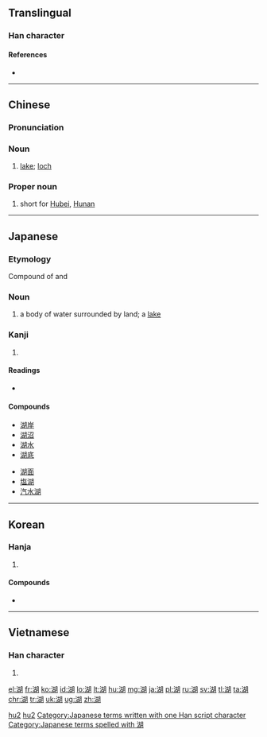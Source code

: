 ==Translingual==

===Han character===
{{Han char|rn=85|rad=水|as=09|sn=12|four=3712<sub>0</sub>|canj=水十口月 (EJRB)|ids=⿰[[氵]][[胡]]}}

====References====
* {{Han ref|kx=0637.040|dkj=17836|dj=1044.050|hdz=31669.030|uh=6E56|ud=28246|bh=B4F2|bd=46322}}

----

==Chinese==
{{zh-hanzi-box|湖}}

===Pronunciation===
{{zh-pron
|m=hú
|c=wu4
|h=poj=fû
|mn=ô͘
|w=3hhu
|mc=y
|cat=n,pn
}}

===Noun===
{{zh-noun}}

# [[lake]]; [[loch]]

===Proper noun===
{{zh-proper noun}}

# short for [[Hubei]], [[Hunan]]

[[Category:zh:Water|hu2]]
[[Category:Beginning Mandarin|hu2]]

----

==Japanese==

===Etymology===

Compound of {{term|水|mizu|water}} and {{term|海|umi|ocean}}

===Noun===
{{ja-noun|みず.うみ|hhira=みづうみ}}

# a body of water surrounded by land; a [[lake]]

===Kanji===
{{ja-kanji|grade=3|rs=水09}}

# {{defn|lang=ja|sort=水09}}

====Readings====
* {{ja-readings|on=[[こ]] (ko)|kun=[[みずうみ]] (mizuumi)}}

====Compounds====
{{top2}}
* [[湖岸]]
* [[湖沼]]
* [[湖水]]
* [[湖底]]
{{mid2}}
* [[湖面]]
* [[塩湖]]
* [[汽水湖]]
{{bottom}}

[[Category:Japanese terms written with one Han script character]]
[[Category:Japanese terms spelled with 湖]]
----

==Korean==

===Hanja===
{{ko-hanja|hangeul=호|eumhun=|rv=ho|mr=ho|y=ho}}

# {{defn|lang=ko|sort=水09}}

====Compounds====
* {{l|ko|湖水|tr=[[호수]], hosu}}

----

==Vietnamese==

===Han character===
{{vi-hantu|[[hồ]]|rs=水09}}

# {{defn|lang=vi|sort=水09}}

[[el:湖]]
[[fr:湖]]
[[ko:湖]]
[[id:湖]]
[[lo:湖]]
[[lt:湖]]
[[hu:湖]]
[[mg:湖]]
[[ja:湖]]
[[pl:湖]]
[[ru:湖]]
[[sv:湖]]
[[tl:湖]]
[[ta:湖]]
[[chr:湖]]
[[tr:湖]]
[[uk:湖]]
[[ug:湖]]
[[zh:湖]]